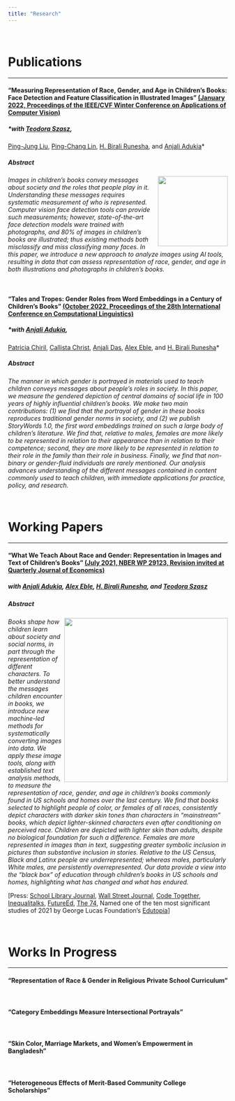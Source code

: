 ```yaml
---
title: "Research"
---
```


&nbsp;

#  **Publications** 
<hr>

#### “Measuring Representation of Race, Gender, and Age in Children's Books: Face Detection and Feature Classification in Illustrated Images” <a href="https://openaccess.thecvf.com/content/WACV2022/papers/Szasz_Measuring_Representation_of_Race_Gender_and_Age_in_Childrens_Books_WACV_2022_paper.pdf"> (January 2022, Proceedings of the IEEE/CVF Winter Conference on Applications of Computer Vision)</a>
      
##### *with <a href="https://github.com/DoraSzasz">Teodora Szasz</a>, 
<a href="https://github.com/howard5758">Ping-Jung Liu</a>, 
<a href="https://scholar.google.com/citations?user=SYitLx8AAAAJ&hl=en">Ping-Chang Lin</a>, 
<a href="https://scholar.google.com/citations?user=yS83xSkAAAAJ&hl=en">H. Birali Runesha</a>, and 
<a href="https://voices.uchicago.edu/anjali/research/">Anjali Adukia</a>*

##### **Abstract**
<a href="https://openaccess.thecvf.com/content/WACV2022/papers/Szasz_Measuring_Representation_of_Race_Gender_and_Age_in_Childrens_Books_WACV_2022_paper.pdf"><img src="files/face_detection.png" align="right"style="width:160px;"></a><p>*Images in children's books convey messages about society and the roles that people play in it. Understanding these messages requires systematic measurement of who is represented. Computer vision face detection tools can provide such measurements; however, state-of-the-art face detection models were trained with photographs, and 80% of images in children's books are illustrated; thus existing methods both misclassify and miss classifying many faces. In this paper, we introduce a new approach to analyze images using AI tools, resulting in data that can assess representation of race, gender, and age in both illustrations and photographs in children's books.*</p>
      

&nbsp;
&nbsp;
&nbsp;



#### “Tales and Tropes: Gender Roles from Word Embeddings in a Century of Children’s Books” <a href="https://coling2022.org/papers"> (October 2022, Proceedings of the 28th International Conference on Computational Linguistics)</a>
      
##### *with <a href="https://voices.uchicago.edu/anjali/research/">Anjali Adukia</a>, 
<a href="https://scholar.google.com/citations?user=AzsyeyIAAAAJ&hl=en">Patricia Chiril</a>, 
<a href="https://www.linkedin.com/in/callista-christ/">Callista Christ</a>, 
<a href="https://www.linkedin.com/in/anjali-das-629869169/">Anjali Das</a>, 
<a href="www.alexeble.com">Alex Eble</a>, and 
<a href="https://scholar.google.com/citations?user=yS83xSkAAAAJ&hl=en">H. Birali Runesha</a>*

##### **Abstract**
*The manner in which gender is portrayed in materials used to teach children conveys messages about people’s roles in society. In this paper, we measure the gendered depiction of central domains of social life in 100 years of highly influential children’s books. We make two main contributions: (1) we find that the portrayal of gender in these books reproduces traditional gender norms in society, and (2) we publish StoryWords 1.0, the first word embeddings trained on such a large body of children's literature. We find that, relative to males, females are more likely to be represented in relation to their appearance than in relation to their competence; second, they are more likely to be represented in relation to their role in the family than their role in business. Finally, we find that non-binary or gender-fluid individuals are rarely mentioned. Our analysis advances understanding of the different messages contained in content commonly used to teach children, with immediate applications for practice, policy, and research.*</p>
      

&nbsp;
&nbsp;

#  **Working Papers** 
<hr>

#### “What We Teach About Race and Gender: Representation in Images and Text of Children’s Books” <a href="https://bfi.uchicago.edu/wp-content/uploads/2021/04/BFI_WP_2021-44.pdf"> (July 2021, NBER WP 29123, Revision invited at Quarterly Journal of Economics)</a>
      
##### *with <a href="https://voices.uchicago.edu/anjali/research/">Anjali Adukia</a>, <a href="http://www.alexeble.com/">Alex Eble</a>, <a href="https://scholar.google.com/citations?user=yS83xSkAAAAJ&hl=en">H. Birali Runesha</a>, and <a href="https://github.com/DoraSzasz">Teodora Szasz</a>*

##### **Abstract**
<a href="https://bfi.uchicago.edu/insight/blog/race-and-gender-in-childrens-books/"><img src="files/interactive_graphs.jpg" align="right"
      style="width:375px;"></a><p>*Books shape how children learn about society and social norms, in part through the representation of different characters. To better understand the messages children encounter in books, we introduce new machine-led methods for systematically converting images into data. We apply these image tools, along with established text analysis methods, to measure the representation of race, gender, and age in children’s books commonly found in US schools and homes over the last century. We find that books selected to highlight people of color, or females of all races, consistently depict characters with darker skin tones than characters in "mainstream" books, which depict lighter-skinned characters even after conditioning on perceived race. Children are depicted with lighter skin than adults, despite no biological foundation for such a difference. Females are more represented in images than in text, suggesting greater symbolic inclusion in pictures than substantive inclusion in stories. Relative to the US Census, Black and Latinx people are underrepresented; whereas males, particularly White males, are persistently overrepresented. Our data provide a view into the "black box" of education through children’s books in US schools and homes, highlighting what has changed and what has endured.*</p>

[Press: <a href="https://www.slj.com/?detailStory=new-study-looks-race-gender-representation-in-award-winning-childrens-books&utm_source=editorial&utm_medium=SLJTW&utm_term=&utm_content=&utm_campaign=articles">School Library Journal</a>, <a href="https://www.wsj.com/articles/jack-and-the-bean-counters-a-woke-childrens-story-11619199026">Wall Street Journal</a>, <a href="https://soundcloud.com/codetogether/scivis-unveils-a-billion-cells-covid-19-invisible-monsters">Code Together</a>, <a href="https://inequalitalks.fireside.fm/19">Inequalitalks</a>, <a href="https://www.future-ed.org/what-we-teach-about-race-and-gender/">FutureEd</a>, <a href="https://www.the74million.org/article/study-ai-uncovers-skin-tone-gap-in-most-beloved-childrens-books/">The 74</a>, Named one of the ten most significant studies of 2021 by George Lucas Foundation’s <a href="https://www.edutopia.org/article/10-most-significant-education-studies-2021">Edutopia</a>]


&nbsp;


#  **Works In Progress**
<hr>
  
#### “Representation of Race & Gender in Religious Private School Curriculum”
 
&nbsp;  
  
#### “Category Embeddings Measure Intersectional Portrayals”

&nbsp;  

#### “Skin Color, Marriage Markets, and Women's Empowerment in Bangladesh”

&nbsp;  

#### “Heterogeneous Effects of Merit-Based Community College Scholarships”


